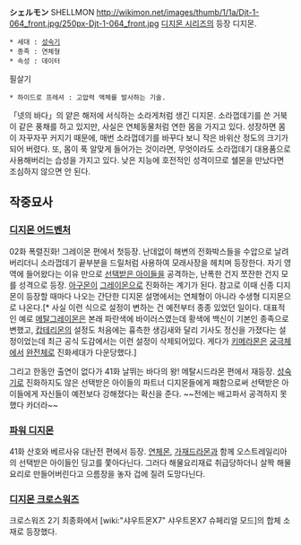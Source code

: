 '''シェルモン''' SHELLMON
http://wikimon.net/images/thumb/1/1a/Djt-1-064_front.jpg/250px-Djt-1-064_front.jpg
[[디지몬 시리즈]]의 등장 디지몬.

 * 세대 : [[성숙기]]
 * 종족 : 연체형
 * 속성 : 데이터

필살기
 * 하이드로 프레셔 : 고압력 액체를 발사하는 기술.

「넷의 바다」의 얕은 해저에 서식하는 소라게처럼 생긴 디지몬. 소라껍데기를 쓴 거북이 같은 풍채를 하고 있지만, 사실은 연체동물처럼 연한 몸을 가지고 있다. 성장하면 몸이 자꾸자꾸 커지기 때문에, 매번 소라껍데기를 바꾸다 보니 작은 바위산 정도의 크기가 되어 버렸다. 또, 몸이 푹 알맞게 들어가는 것이라면, 무엇이라도 소라껍데기 대용품으로 사용해버리는 습성을 가지고 있다. 낮은 지능에 호전적인 성격이므로 쉘몬을 만났다면 조심하지 않으면 안 된다.


== 작중묘사 ==


=== [[디지몬 어드벤처]] ===

02화 폭렬진화! 그레이몬 편에서 첫등장.
난데없이 해변의 전화박스들을 수압으로 날려버리더니 소라껍데기 끝부분을 드릴처럼 사용하여 모래사장을 헤치며 등장한다.
자기 영역에 들어왔다는 이유 만으로 [[선택받은 아이들]]을 공격하는, 난폭한 건지 쪼잔한 건지 모를 성격으로 등장. [[아구몬]]이 [[그레이몬]]으로 진화하는 계기가 된다. 참고로 이때 신종 디지몬이 등장할 때마다 나오는 간단한 디지몬 설명에서는 연체형이 아니라 수생형 디지몬으로 나온다.[* 사실 이런 식으로 설정이 변하는 건 예전부터 종종 있었던 일이다. 대표적인 예로 [[메탈그레이몬]]은 본래 파란색에 바이러스였는데 황색에 백신이 기본인 종족으로 변했고, [[캅테리몬]]의 설정도 처음에는 흉측한 생김새와 달리 기사도 정신을 가졌다는 설정이었는데 최근 공식 도감에서는 이런 설정이 삭제되어있다. 게다가 [[키메라몬]]은 [[궁극체]]에서 [[완전체]]로 진화세대가 다운당했다.]

그리고 한동안 출연이 없다가 41화 날뛰는 바다의 왕! 메탈시드라몬 편에서 재등장.
[[성숙기]]로 진화하지도 않은 선택받은 아이들의 파트너 디지몬들에게 패함으로써 선택받은 아이들에게 자신들이 예전보다 강해졌다는 확신을 준다. ~~전에는 배고파서 공격하지 못했다 카더라~~


=== [[파워 디지몬]] ===

41화 산호와 베르사유 대난전 편에서 등장.
[[연체몬]], [[가재드라몬]]과 함께 오스트레일리아의 선택받은 아이들인 딩고를 쫓아다닌다. 그러다 해물요리재료 취급당하더니 살짝 해물요리로 만들어버린다고 으름장을 놓자 겁에 질려 도망다닌다.

=== [[디지몬 크로스워즈]] ===
크로스워즈 2기 최종화에서 [wiki:"샤우트몬X7" 샤우트몬X7 슈페리얼 모드]의 합체 소재로 등장했다. 
